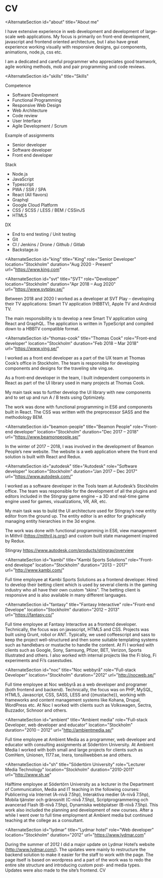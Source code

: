 
<Banner>
  <BannerItem image="/images/projects/1177/inera-1200x510.jpg" />
  <BannerItem image="/images/projects/autodesk/autodesk-stingray-game-engine-oculus-rift-support-dk2-1021x580-1021x510.jpg" />
  <BannerItem image="/images/projects/comhem/comhem-1200x510.jpg" />
  <BannerItem image="/images/projects/fantasy-interactive/bet/bet1-1200x510.jpg" />
  <BannerItem image="/images/projects/fantasy-interactive/dulux/dulux1-1200x510.jpg" />
  <BannerItem image="/images/projects/fantasy-interactive/future-of-airline-travels/future-of-airline-travel-1024x426.jpg" />
  <BannerItem image="/images/projects/fantasy-interactive/google/google.jpg" />
  <BannerItem image="/images/projects/fantasy-interactive/google/google1.jpg" />
  <BannerItem image="/images/projects/fantasy-interactive/pfizer/cvs1-1200x510.jpg" />
  <BannerItem image="/images/projects/fantasy-interactive/pfizer/cvs2-1200x510.jpg" />
  <BannerItem image="/images/projects/fantasy-interactive/sony/sony-case-study-1024x426.jpg" />
  <BannerItem image="/images/projects/fantasy-interactive/sony/sony2-1200x510.jpg" />
  <BannerItem image="/images/projects/fantasy-interactive/fi.jpg" />
  <BannerItem image="/images/projects/kambi/unibet-1200x510.jpg" />
  <BannerItem image="/images/projects/lydmar/lydmar1-1200x510.jpg" />
  <BannerItem image="/images/projects/lydmar/lydmar2-1200x510.jpg" />
  <BannerItem image="/images/projects/schnoor/schnoor-1200x510.jpg" />
  <BannerItem image="/images/projects/sectra/sectra-1200x510.jpg" />
  <BannerItem image="/images/projects/svt/svt-1200x510.png" />
  <BannerItem image="/images/projects/tobaksfakta/tobaksfakta1-1200x510.jpg" />
  <BannerItem image="/images/projects/unionen/unionen-1200x510.jpg" />
  <BannerItem image="/images/projects/vigorjs/vigor.componentmanager-1200x510.png" />
  <BannerItem image="/images/projects/volkswagen/volkswagen-1200x510.jpg" />
</Banner >

<Submenu>
  <SubmenuItem name="About me" to="/cv#about" />
  <SubmenuItem name="Skills" to="/cv#skills" />
  <SubmenuItem name="King" to="/cv#king" />
  <SubmenuItem name="SVT" to="/cv#svt" />
  <SubmenuItem name="Thomas Cook" to="/cv#thomas-cook" />
  <SubmenuItem name="Beamon People" to="/cv#beamon-people" />
  <SubmenuItem name="Autodesk" to="/cv#autodesk" />
  <SubmenuItem name="Kambi Sports Solutions" to="/cv#kambi" />
  <SubmenuItem name="Thomas Cook" to="/cv#thomas-cook" />
  <SubmenuItem name="Fantasy Interactive" to="/cv#fantasy" />
  <SubmenuItem name="Noc webbyrå" to="/cv#noc" />
  <SubmenuItem name="Ambient media" to="/cv#ambient" />
  <SubmenuItem name="Södertörns högskola" to="/cv#sh" />
  <SubmenuItem name="Lydmar hotell" to="/cv#lydmar" />
</Submenu >


# CV

<AlternateSection
  id="about"
  title="About me"
>

I have extensive experience in web development and development of large-scale web applications. My focus is primarily on front-end development, javascript and frontend oriented architecture, but I also have great experience working visually with responsive designs, gui components, animations, node.js, css etc.

I am a dedicated and careful programmer who appreciates good teamwork, agile working methods, mob and pair programming and code reviews.

</AlternateSection>

<AlternateSection
  id="skills"
  title="Skills"
>

Competence
- Software Development
- Functional Programming
- Responsive Web Design
- Web Architecture
- Code review
- User Interface
- Agile Development / Scrum

Example of assignments
- Senior developer
- Software developer
- Front end developer

Stack
- Node.js
- JavaScript
- Typescript
- PWA / SSR / SPA
- React (All flavors)
- Graphql
- Google Cloud Platform
- CSS / SCSS / LESS / BEM / CSSinJS
- HTML5

DX
- End to end testing / Unit testing
- Git
- CI / Jenkins / Drone / Github / Gitlab
- Backstage.io

</AlternateSection>

<AlternateSection
  id="king"
  title="King"
  role="Senior Developer"
  location="Stockholm"
  duration="Aug 2020 - Present"
  url="https://www.king.com"
>

</AlternateSection>

<AlternateSection
  id="svt"
  title="SVT"
  role="Developer"
  location="Stockholm"
  duration="Apr 2018 – Aug 2020"
  url="https://www.svtplay.se/"
>

Between 2018 and 2020 I worked as a developer at SVT Play – developing their TV applications: Smart TV application (HBBTV), Apple TV and Android TV.

The main responsibility is to develop a new Smart TV application using React and GraphQL. The application is written in TypeScript and compiled down to a HBBTV compatible format.

</AlternateSection>

<AlternateSection
  id="thomas-cook"
  title="Thomas Cook"
  role="Front-end developer"
  location="Stockholm"
  duration="Feb 2018 – Mar 2018"
  url="https://www.ving.se/"
>

I worked as a front end developer as a part of the UX team at Thomas Cook’s office in Stockholm. The team is responsible for developing components and designs for the traveling site ving.se.

As a front-end developer in the team, I built independent components in React as part of the UI library used in many projects at Thomas Cook.

My main task was to further develop the UI library with new components and to set up and run A / B tests using Optimizely.

The work was done with functional programming in ES6 and components built in React. The CSS was written with the preprocessor SASS and the methodology BEM.

</AlternateSection>

<AlternateSection
  id="beamon-people"
  title="Beamon People"
  role="Front-end developer"
  location="Stockholm"
  duration="Dec 2017 – 2018"
  url="https://www.beamonpeople.se/"
>

In the winter of 2017 – 2018, I was involved in the development of Beamon People’s new website. The website is a web application where the front end solution is built with React and Redux.

</AlternateSection>

<AlternateSection
  id="autodesk"
  title="Autodesk"
  role="Software developer"
  location="Stockholm"
  duration="Jan 2017 – Dec 2017"
  url="https://www.autodesk.com/"
>

I worked as a software developer in the Tools team at Autodesk’s Stockholm office. The team was responsible for the development of all the plugins and editors included in the Stingray game engine – a 3D and real-time game engine used for games, visualizations, VR, AR, etc.

My main task was to build the UI architecture used for Stingray’s new entity editor from the ground up. The entity editor is an editor for graphically managing entity hierarchies in the 3d engine.

The work was done with functional programming in ES6, view management in Mithril (https://mithril.js.org/) and custom built state management inspired by Redux.

Stingray https://www.autodesk.com/products/stingray/overview

</AlternateSection>

<AlternateSection
  id="kambi"
  title="Kambi Sports Solutions"
  role="Front-end develope"
  location="Stockholm"
  duration="2013 – 2017"
  url="http://www.kambi.com/"
>

Full time employee at Kambi Sports Solutions as a frontend developer. Hired to develop their betting client which is used by several clients in the gaming industry who all have their own custom ”skins”. The betting client is responsive and is also available in many different languages.

</AlternateSection>

<AlternateSection
  id="fantasy"
  title="Fantasy Interactive"
  role="Front-end Develope"
  location="Stockholm"
  duration="2012 – 2013"
  url="https://fantasy.co/"
>

Full time employee at Fantasy Interactive as a frontend developer. Technically, the focus was on javascript, HTML5 and CSS. Projects was built using Grunt, robol or ANT. Typically, we used coffeescript and sass to keep the project well-structured and then some suitable templating systems such as handlebars or mustache to handle the content. At Fi I worked with clients such as Google, Sony, Samsung, Pfizer, BET, Verizon, Sports Illustrated and others. I also worked with internal projects like the Fi blog, Fi experiments and Fi’s casestudies.

</AlternateSection>

<AlternateSection
  id="noc"
  title="Noc webbyrå"
  role="Full-stack Developer"
  location="Stockholm"
  duration="2012"
  url="http://nocweb.se/"
>

Full time employee at Noc webbyrå as a web developer and programer (both frontend and backend). Technically, the focus was on PHP, MySQL, HTML5, Javascript, CSS, SASS, LESS and {{mustache}}, working with frameworks and content management systems like Kohana, Drupal, WordPress etc. At Noc I worked with clients such as Volkswagen, Sectra, Buzzador, Schnoor and others.

</AlternateSection>

<AlternateSection
  id="ambient"
  title="Ambient media"
  role="Full-stack Developer, web developer and educator"
  location="Stockholm"
  duration="2010 – 2012"
  url="http://ambientmedia.se/"
>

Full time employee at Ambient Media as a programmer, web developer and educator with consulting assignments at Södertörn University. At Ambient Media I worked with both small and large projects for clients such as ComHem, Unionen, 1177.se, Inera, tonsillwebben.se and others.

</AlternateSection>

<AlternateSection
  id="sh"
  title="Södertörn University"
  role="Lecturer Media Technology"
  location="Stockholm"
  duration="2010-2011"
  url="http://www.sh.se"
>

Halftime employee at Södertörn University as a lecturer in the Department of Communication, Media and IT teaching in the following courses: Publicering via Internet (A-nivå 7.5hp), Interaktiva medier (A-nivå 7.5hp), Mobila tjänster och gränssnitt (C-nivå 7.5hp), Scriptprogrammering och avancerad Flash (B-nivå 7.5hp), Dynamiska webbplatser (B-nivå 7.5hp). This work also included the planning and development of new courses. After a while I went over to full time employment at Ambient media but continued teaching at the college as a consultant.

</AlternateSection>

<AlternateSection
  id="lydmar"
  title="Lydmar hotel"
  role="Web developer"
  location="Stockholm"
  duration="2012"
  url="https://www.lydmar.com"
>

During the summer of 2012 I did a major update on Lydmar Hotel’s website (http://www.lydmar.com/). The updates were mainly to restructure the backend solution to make it easier for the staff to work with the page. The page itself is based on wordpress and a part of the work was to redo the entire site structure and introducing custom post- and media types. Updates were also made to the site’s frontend. CV

</AlternateSection>
